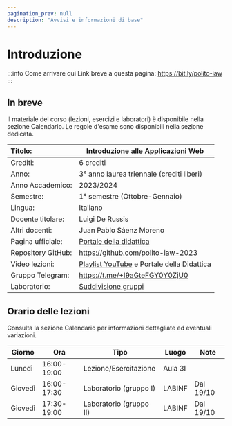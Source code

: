 ```yaml
---
pagination_prev: null
description: "Avvisi e informazioni di base"
---
```


# Introduzione

:::info Come arrivare qui
Link breve a questa pagina: https://bit.ly/polito-iaw
:::


## In breve

Il materiale del corso (lezioni, esercizi e laboratori) è disponibile nella sezione Calendario. Le regole d'esame sono disponibili nella sezione dedicata.

| Titolo:                | Introduzione alle Applicazioni Web                  |
|:-----------------------|-----------------------------------------------------|
| Crediti:               | 	6 crediti                                          |
| Anno:                  | 	3° anno laurea triennale (crediti liberi)          |
| Anno Accademico:       | 	2023/2024                                          |
| Semestre:              | 	1° semestre (Ottobre-Gennaio)                      |
| Lingua:                | 	Italiano                                           |
| Docente titolare:      | 	Luigi De Russis                                    |
| Altri docenti:         | 	Juan Pablo Sáenz Moreno                            |
| Pagina ufficiale: 	   | [Portale della didattica](https://didattica.polito.it/pls/portal30/gap.pkg_guide.viewGap?p_cod_ins=01DXUOA) |
| Repository GitHub:     | https://github.com/polito-iaw-2023                  |
| Video lezioni: 	       | [Playlist YouTube](https://www.youtube.com/playlist?list=PLs7DWGc_wmwT7lSFgUpuNX80Pc7wp5rah) e Portale della Didattica          |
| Gruppo Telegram: 	     | https://t.me/+I9aGteFGY0Y0ZjU0                      |
| Laboratorio:           | [Suddivisione gruppi](https://polito-iaw-2023.github.io/materiale/suddivisione-labs/suddivisione-labs.pdf)                               |


## Orario delle lezioni

Consulta la sezione Calendario per informazioni dettagliate ed eventuali variazioni.

| Giorno   | Ora | Tipo | Luogo | Note |
|----------|----|-----|------|----|
| Lunedì   | 16:00-19:00 |Lezione/Esercitazione |Aula 3I | |
| Giovedì  | 16:00-17:30 |Laboratorio (gruppo I) | LABINF | Dal 19/10 |
| Giovedì  | 17:30-19:00 |Laboratorio (gruppo II) |LABINF | Dal 19/10 |
